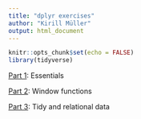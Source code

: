 ```yaml
---
title: "dplyr exercises"
author: "Kirill Müller"
output: html_document
---
```


```r
knitr::opts_chunk$set(echo = FALSE)
library(tidyverse)
```


[Part 1](dplyr-1.html): Essentials

[Part 2](dplyr-2.html): Window functions

[Part 3](dplyr-3.html): Tidy and relational data
